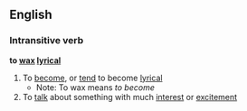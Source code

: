 ==English==
===Intransitive verb===
'''to [[wax]] [[lyrical]]'''
#To [[become]], or [[tend]] to become [[lyrical]]
#*Note: To wax <adjective> means ''to become <adjective>''
#To [[talk]] about something with much [[interest]] or [[excitement]]